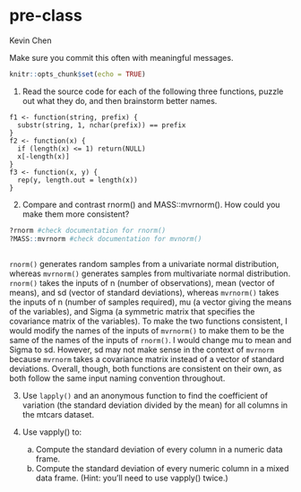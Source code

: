 # pre-class
Kevin Chen

Make sure you commit this often with meaningful messages. 



```r
knitr::opts_chunk$set(echo = TRUE)
```


1. Read the source code for each of the following three functions, puzzle out what they do, and then brainstorm better names.

```
f1 <- function(string, prefix) {
  substr(string, 1, nchar(prefix)) == prefix
}
f2 <- function(x) {
  if (length(x) <= 1) return(NULL)
  x[-length(x)]
}
f3 <- function(x, y) {
  rep(y, length.out = length(x))
}
```

2. Compare and contrast rnorm() and MASS::mvrnorm(). How could you make them more consistent?

```r
?rnorm #check documentation for rnorm()
?MASS::mvrnorm #check documentation for mvnorm()



```
`rnorm()` generates random samples from a univariate normal distribution, whereas `mvrnorm()` generates samples from multivariate normal distribution. `rnorm()` takes the inputs of n (number of observations), mean (vector of means), and sd (vector of standard deviations), whereas `mvrnorm()` takes the inputs of n (number of samples required), mu (a vector giving the means of the variables), and Sigma (a symmetric matrix that specifies the covariance matrix of the variables). To make the two functions consistent, I would modify the names of the inputs of `mvrnorm()` to make them to be the same of the names of the inputs of `rnorm()`. I would change mu to mean and Sigma to sd. However, sd may not make sense in the context of `mvrnorm` because `mvrnorm` takes a covariance matrix instead of a vector of standard deviations. Overall, though, both functions are consistent on their own, as both follow the same input naming convention throughout.


3. Use `lapply()` and an anonymous function to find the coefficient of variation (the standard deviation divided by the mean) for all columns in the mtcars dataset. 

4. Use vapply() to:
    a. Compute the standard deviation of every column in a numeric data frame.
    b. Compute the standard deviation of every numeric column in a mixed data frame. (Hint: you’ll need to use vapply() twice.)
